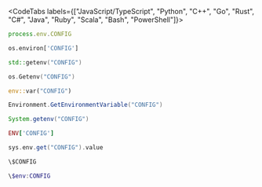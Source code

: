 <CodeTabs labels={["JavaScript/TypeScript", "Python", "C++", "Go", "Rust", "C#", "Java", "Ruby", "Scala", "Bash", "PowerShell"]}>

```js
process.env.CONFIG
```

```py
os.environ['CONFIG']
```

```cpp
std::getenv("CONFIG")
```

```go
os.Getenv("CONFIG")
```

```rs
env::var("CONFIG")
```

```cs
Environment.GetEnvironmentVariable("CONFIG")
```

```java
System.getenv("CONFIG")
```

```ruby
ENV['CONFIG']
```

```scala
sys.env.get("CONFIG").value
```

```sh
\$CONFIG
```

```ps1
\$env:CONFIG
```

</CodeTabs>
